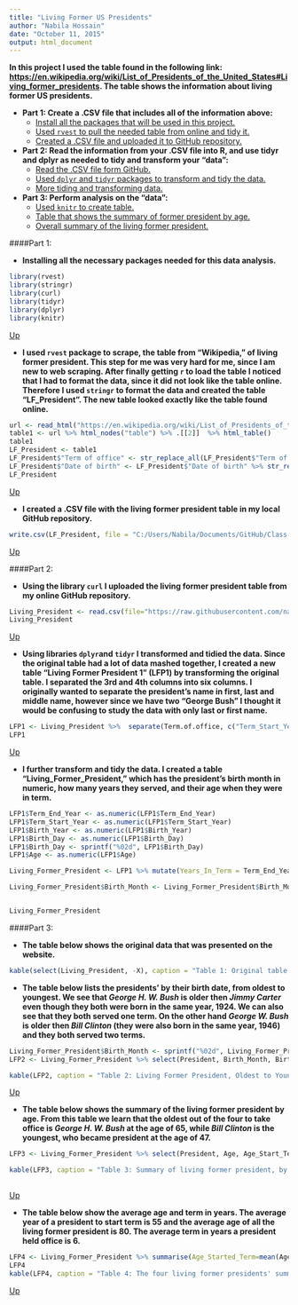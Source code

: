 ```yaml
---
title: "Living Former US Presidents"
author: "Nabila Hossain"
date: "October 11, 2015"
output: html_document
---
```


__In this project I used the table found in the following link: <https://en.wikipedia.org/wiki/List_of_Presidents_of_the_United_States#Living_former_presidents>. The table shows the information about living former US presidents.__


* __Part 1: Create a .CSV file that includes all of the information above:__
    * [Install all the packages that will be used in this project.](#1a)  
    * [Used `rvest` to pull the needed table from online and tidy it.](#1b)    
    * [Created a .CSV file and uploaded it to GitHub repository.](#1c)   
* __Part 2: Read the information from your .CSV file into R, and use tidyr and dplyr as needed to tidy and transform your "data":__   
     * [Read the .CSV file form GitHub.](#2a)  
     * [Used `dplyr` and `tidyr` packages to transform and tidy the data.](#2b)  
     * [More tiding and transforming data.](#2c)  
* __Part 3: Perform analysis on the "data":__   
     * [Used `knitr` to create table.](#3a)  
     * [Table that shows the summary of former president by age.](#3b)  
     * [Overall summary of the living former president.](#3c)      

####Part 1:       

* <a name="1a"/>__Installing all the necessary packages needed for this data analysis.__

```r
library(rvest)
library(stringr)
library(curl)
library(tidyr)
library(dplyr)
library(knitr) 
```

[Up](#A)


* <a name="1b"/>__I used `rvest` package to scrape, the table from "Wikipedia," of living former president. This step for me was very hard for me, since I am new to web scraping. After finally getting `r` to load the table I noticed that I had to format the data, since it did not look like the table online. Therefore I used `stringr` to format the data and created the table "LF_President". The new table looked exactly like the table found online.__

```r
url <- read_html("https://en.wikipedia.org/wiki/List_of_Presidents_of_the_United_States", Encoding = "UTF-8")
table1 <- url %>% html_nodes("table") %>% .[[2]]  %>% html_table()
table1
LF_President <- table1
LF_President$"Term of office" <- str_replace_all(LF_President$"Term of office", pattern = "(\\d{4}).*?(\\d{4})", replacement = "\\1\\-\\2 ") 
LF_President$"Date of birth" <- LF_President$"Date of birth" %>% str_replace_all(pattern = "\\(\\d{4}\\-\\d{2}\\-\\d{2}\\)", replacement = "") %>% str_replace_all(pattern = "age.\\s", replacement = "age ") 
LF_President

```

[Up](#A)

* <a name="1c"/>__I created a .CSV file with the living former president table in my local GitHub repository.__
 

```r
write.csv(LF_President, file = "C:/Users/Nabila/Documents/GitHub/Class-IS607/Project 2/Living Former Presidents/Living_Former_Presidents.csv")
```


[Up](#A)  

####Part 2:    

* <a name="2a"/>__Using the library `curl` I uploaded the living former president table from my online GitHub repository.__


```r
Living_President <- read.csv(file="https://raw.githubusercontent.com/nabilahossain/Class-IS607/master/Project%202/Living%20Former%20Presidents/Living_Former_Presidents.csv", header=TRUE, sep=",")
Living_President
```

[Up](#A)  

* <a name="2b"/>__Using libraries `dplyr`and `tidyr` I transformed and tidied the data. Since the original table had a lot of data mashed together, I created a new table "Living Former President 1" (LFP1) by transforming the original table. I separated the 3rd and 4th columns into six columns. I originally wanted to separate the president's name in first, last and middle name, however since we have two "George Bush" I thought it would be confusing to study the data with only last or first name.__

```r
LFP1 <- Living_President %>%  separate(Term.of.office, c("Term_Start_Year", "Term_End_Year"), sep = "-") %>% separate(Date.of.birth, c("Y", "Birth_Month", "Birth_Day", "Birth_Year", "Z", "Age"), extra = "drop") %>% select(-X, -Y, -Z)
LFP1

```


[Up](#A)  


* <a name="2c"/>__I further transform and tidy the data. I created a table "Living_Former_President," which has the president's birth month in numeric, how many years they served, and their age when they were in term.__

```r
LFP1$Term_End_Year <- as.numeric(LFP1$Term_End_Year)
LFP1$Term_Start_Year <- as.numeric(LFP1$Term_Start_Year)
LFP1$Birth_Year <- as.numeric(LFP1$Birth_Year) 
LFP1$Birth_Day <- as.numeric(LFP1$Birth_Day) 
LFP1$Birth_Day <- sprintf("%02d", LFP1$Birth_Day)
LFP1$Age <- as.numeric(LFP1$Age)

Living_Former_President <- LFP1 %>% mutate(Years_In_Term = Term_End_Year - Term_Start_Year) %>% mutate(Age_Start_Term = Term_Start_Year - Birth_Year) %>% mutate(Age_End_Term = Term_End_Year - Birth_Year) %>% mutate(Term_Served = Years_In_Term / 4 )

Living_Former_President$Birth_Month <- Living_Former_President$Birth_Month %>% as.character.Date() %>% str_replace(pattern = "June\\s{1,}", replacement = "6") %>% str_replace(pattern = "October", replacement = "10") %>% str_replace(pattern = "July\\s{1,}", replacement = "7") %>% str_replace(pattern = "August\\s", replacement = "8") %>% as.numeric() 


Living_Former_President

```



####Part 3:    

* <a name="3a"/>__The table below shows the original data that was presented on the website.__ 
```r
kable(select(Living_President, -X), caption = "Table 1: Original table living former president (online).", align = "c")
```


* __The table below lists the presidents' by their birth date, from oldest to youngest. We see that _George H. W. Bush_ is older then _Jimmy Carter_ even though they both were born in the same year, 1924. We can also see that they both served one term. On the other hand _George W. Bush_ is older then _Bill Clinton_ (they were also born in the same year, 1946) and they both served two terms.__


```r
Living_Former_President$Birth_Month <- sprintf("%02d", Living_Former_President$Birth_Month)
LFP2 <- Living_Former_President %>% select(President, Birth_Month, Birth_Day, Birth_Year, Term_Start_Year, Term_End_Year, Term_Served) %>% arrange( Birth_Year, Birth_Month) %>% unite("Date_of_Birth", Birth_Month, Birth_Day, Birth_Year, sep = "-")

kable(LFP2, caption = "Table 2: Living Former President, Oldest to Youngest, by date.", align = "c")
```

[Up](#A)  
  

* <a name="3b"/>__The table below shows the summary of the living former president by age. From this table we learn that the oldest out of the four to take office is _George H. W. Bush_ at the age of 65, while _Bill Clinton_ is the youngest, who became president at the age of 47.__

```r
LFP3 <- Living_Former_President %>% select(President, Age, Age_Start_Term, Age_End_Term, Years_In_Term) 

kable(LFP3, caption = "Table 3: Summary of living former president, by age.", align = "c")
       
```

[Up](#A)  


* <a name="3c"/>__The table below show the average age and term in years. The average year of a president to start term is 55 and the average age of all the living former president is 80. The average term in years a president held office is 6.__

```r
LFP4 <- Living_Former_President %>% summarise(Age_Started_Term=mean(Age_Start_Term), Age_Ended_Term=mean(Age_End_Term), Age=mean(Age), Years_In_Term=mean(Years_In_Term)) %>% data.frame() %>% gather("Average", "Years", 1:4)
LFP4
kable(LFP4, caption = "Table 4: The four living former presidents' summary (average).", align = "c")
```


[Up](#A)  

